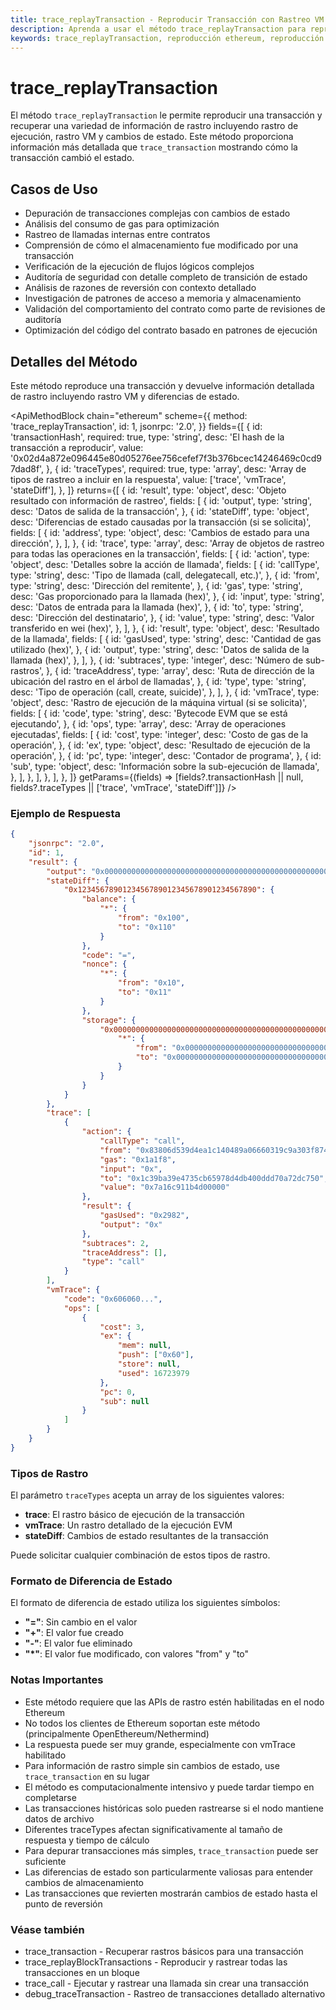 ```yaml
---
title: trace_replayTransaction - Reproducir Transacción con Rastreo VM | Métodos de la API de Ethereum
description: Aprenda a usar el método trace_replayTransaction para reproducir una transacción con rastros detallados y cambios de estado para una depuración y análisis completos.
keywords: trace_replayTransaction, reproducción ethereum, reproducción de transacción, rastro vm, diferencia de estado, rastreo ethereum, depuración de contratos inteligentes, cambios de estado
---
```


# trace_replayTransaction

El método `trace_replayTransaction` le permite reproducir una transacción y recuperar una variedad de información de rastro incluyendo rastro de ejecución, rastro VM y cambios de estado. Este método proporciona información más detallada que `trace_transaction` mostrando cómo la transacción cambió el estado.

## Casos de Uso

- Depuración de transacciones complejas con cambios de estado
- Análisis del consumo de gas para optimización
- Rastreo de llamadas internas entre contratos
- Comprensión de cómo el almacenamiento fue modificado por una transacción
- Verificación de la ejecución de flujos lógicos complejos
- Auditoría de seguridad con detalle completo de transición de estado
- Análisis de razones de reversión con contexto detallado
- Investigación de patrones de acceso a memoria y almacenamiento
- Validación del comportamiento del contrato como parte de revisiones de auditoría
- Optimización del código del contrato basado en patrones de ejecución

## Detalles del Método

Este método reproduce una transacción y devuelve información detallada de rastro incluyendo rastro VM y diferencias de estado.

<ApiMethodBlock
	chain="ethereum"
	scheme={{
		method: 'trace_replayTransaction',
		id: 1,
		jsonrpc: '2.0',
	}}
	fields={[
		{
			id: 'transactionHash',
			required: true,
			type: 'string',
			desc: 'El hash de la transacción a reproducir',
			value: '0x02d4a872e096445e80d05276ee756cefef7f3b376bcec14246469c0cd97dad8f',
		},
		{
			id: 'traceTypes',
			required: true,
			type: 'array',
			desc: 'Array de tipos de rastreo a incluir en la respuesta',
			value: ['trace', 'vmTrace', 'stateDiff'],
		},
	]}
	returns={[
		{
			id: 'result',
			type: 'object',
			desc: 'Objeto resultado con información de rastreo',
			fields: [
				{
					id: 'output',
					type: 'string',
					desc: 'Datos de salida de la transacción',
				},
				{
					id: 'stateDiff',
					type: 'object',
					desc: 'Diferencias de estado causadas por la transacción (si se solicita)',
					fields: [
						{
							id: 'address',
							type: 'object',
							desc: 'Cambios de estado para una dirección',
						},
					],
				},
				{
					id: 'trace',
					type: 'array',
					desc: 'Array de objetos de rastreo para todas las operaciones en la transacción',
					fields: [
						{
							id: 'action',
							type: 'object',
							desc: 'Detalles sobre la acción de llamada',
							fields: [
								{
									id: 'callType',
									type: 'string',
									desc: 'Tipo de llamada (call, delegatecall, etc.)',
								},
								{
									id: 'from',
									type: 'string',
									desc: 'Dirección del remitente',
								},
								{
									id: 'gas',
									type: 'string',
									desc: 'Gas proporcionado para la llamada (hex)',
								},
								{
									id: 'input',
									type: 'string',
									desc: 'Datos de entrada para la llamada (hex)',
								},
								{
									id: 'to',
									type: 'string',
									desc: 'Dirección del destinatario',
								},
								{
									id: 'value',
									type: 'string',
									desc: 'Valor transferido en wei (hex)',
								},
							],
						},
						{
							id: 'result',
							type: 'object',
							desc: 'Resultado de la llamada',
							fields: [
								{
									id: 'gasUsed',
									type: 'string',
									desc: 'Cantidad de gas utilizado (hex)',
								},
								{
									id: 'output',
									type: 'string',
									desc: 'Datos de salida de la llamada (hex)',
								},
							],
						},
						{
							id: 'subtraces',
							type: 'integer',
							desc: 'Número de sub-rastros',
						},
						{
							id: 'traceAddress',
							type: 'array',
							desc: 'Ruta de dirección de la ubicación del rastro en el árbol de llamadas',
						},
						{
							id: 'type',
							type: 'string',
							desc: 'Tipo de operación (call, create, suicide)',
						},
					],
				},
				{
					id: 'vmTrace',
					type: 'object',
					desc: 'Rastro de ejecución de la máquina virtual (si se solicita)',
					fields: [
						{
							id: 'code',
							type: 'string',
							desc: 'Bytecode EVM que se está ejecutando',
						},
						{
							id: 'ops',
							type: 'array',
							desc: 'Array de operaciones ejecutadas',
							fields: [
								{
									id: 'cost',
									type: 'integer',
									desc: 'Costo de gas de la operación',
								},
								{
									id: 'ex',
									type: 'object',
									desc: 'Resultado de ejecución de la operación',
								},
								{
									id: 'pc',
									type: 'integer',
									desc: 'Contador de programa',
								},
								{
									id: 'sub',
									type: 'object',
									desc: 'Información sobre la sub-ejecución de llamada',
								},
							],
						},
					],
				},
			],
		},
	]}
	getParams={(fields) => [fields?.transactionHash || null, fields?.traceTypes || ['trace', 'vmTrace', 'stateDiff']]}
/>

### Ejemplo de Respuesta

```json
{
	"jsonrpc": "2.0",
	"id": 1,
	"result": {
		"output": "0x0000000000000000000000000000000000000000000000000000000000000001",
		"stateDiff": {
			"0x1234567890123456789012345678901234567890": {
				"balance": {
					"*": {
						"from": "0x100",
						"to": "0x110"
					}
				},
				"code": "=",
				"nonce": {
					"*": {
						"from": "0x10",
						"to": "0x11"
					}
				},
				"storage": {
					"0x0000000000000000000000000000000000000000000000000000000000000001": {
						"*": {
							"from": "0x0000000000000000000000000000000000000000000000000000000000000000",
							"to": "0x0000000000000000000000000000000000000000000000000000000000000001"
						}
					}
				}
			}
		},
		"trace": [
			{
				"action": {
					"callType": "call",
					"from": "0x83806d539d4ea1c140489a06660319c9a303f874",
					"gas": "0x1a1f8",
					"input": "0x",
					"to": "0x1c39ba39e4735cb65978d4db400ddd70a72dc750",
					"value": "0x7a16c911b4d00000"
				},
				"result": {
					"gasUsed": "0x2982",
					"output": "0x"
				},
				"subtraces": 2,
				"traceAddress": [],
				"type": "call"
			}
		],
		"vmTrace": {
			"code": "0x606060...",
			"ops": [
				{
					"cost": 3,
					"ex": {
						"mem": null,
						"push": ["0x60"],
						"store": null,
						"used": 16723979
					},
					"pc": 0,
					"sub": null
				}
			]
		}
	}
}
```

### Tipos de Rastro

El parámetro `traceTypes` acepta un array de los siguientes valores:

- **trace**: El rastro básico de ejecución de la transacción
- **vmTrace**: Un rastro detallado de la ejecución EVM
- **stateDiff**: Cambios de estado resultantes de la transacción

Puede solicitar cualquier combinación de estos tipos de rastro.

### Formato de Diferencia de Estado

El formato de diferencia de estado utiliza los siguientes símbolos:

- **"="**: Sin cambio en el valor
- **"+"**: El valor fue creado
- **"-"**: El valor fue eliminado
- **"\*"**: El valor fue modificado, con valores "from" y "to"

### Notas Importantes

- Este método requiere que las APIs de rastro estén habilitadas en el nodo Ethereum
- No todos los clientes de Ethereum soportan este método (principalmente OpenEthereum/Nethermind)
- La respuesta puede ser muy grande, especialmente con vmTrace habilitado
- Para información de rastro simple sin cambios de estado, use `trace_transaction` en su lugar
- El método es computacionalmente intensivo y puede tardar tiempo en completarse
- Las transacciones históricas solo pueden rastrearse si el nodo mantiene datos de archivo
- Diferentes traceTypes afectan significativamente al tamaño de respuesta y tiempo de cálculo
- Para depurar transacciones más simples, `trace_transaction` puede ser suficiente
- Las diferencias de estado son particularmente valiosas para entender cambios de almacenamiento
- Las transacciones que revierten mostrarán cambios de estado hasta el punto de reversión

### Véase también

- <Link to="/docs/ethereum/trace-methods/trace_transaction" title="Obtener rastros de ejecución básicos para una transacción específica">trace_transaction</Link> - Recuperar rastros básicos para una transacción
- <Link to="/docs/ethereum/trace-methods/trace_replayBlockTransactions" title="Reproducir todas las transacciones en un bloque con rastreo VM">trace_replayBlockTransactions</Link> - Reproducir y rastrear todas las transacciones en un bloque
- <Link to="/docs/ethereum/trace-methods/trace_call" title="Rastrear una llamada sin crear una transacción">trace_call</Link> - Ejecutar y rastrear una llamada sin crear una transacción
- <Link to="/docs/ethereum/debug-methods/debug_traceTransaction" title="Obtener detalles de ejecución de bajo nivel de EVM para una transacción">debug_traceTransaction</Link> - Rastreo de transacciones detallado alternativo
